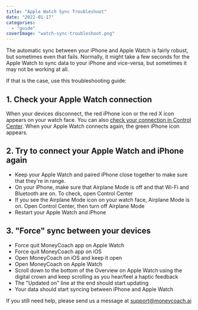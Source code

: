 ```yaml
---
title: "Apple Watch Sync Troubleshoot"
date: "2022-01-17"
categories: 
  - "guide"
coverImage: "watch-sync-troubleshoot.png"
---
```


The automatic sync between your iPhone and Apple Watch is fairly robust, but sometimes even that fails. Normally, it might take a few seconds for the Apple Watch to sync data to your iPhone and vice-versa, but sometimes it may not be working at all.

If that is the case, use this troubleshooting guide:

## 1\. Check your Apple Watch connection

When your devices disconnect, the red iPhone icon or the red X icon appears on your watch face. You can also [check your connection in Control Center](https://support.apple.com/kb/HT206951). When your Apple Watch connects again, the green iPhone icon appears.

## 2\. Try to connect your Apple Watch and iPhone again

- Keep your Apple Watch and paired iPhone close together to make sure that they're in range.
- On your iPhone, make sure that Airplane Mode is off and that Wi-Fi and Bluetooth are on. To check, open Control Center
- If you see the Airplane Mode icon on your watch face, Airplane Mode is on. Open Control Center, then turn off Airplane Mode
- Restart your Apple Watch and iPhone

## 3\. "Force" sync between your devices

- Force quit MoneyCoach app on Apple Watch
- Force quit MoneyCoach app on iOS
- Open MoneyCoach on iOS and keep it open
- Open MoneyCoach on Apple Watch
- Scroll down to the bottom of the Overview on Apple Watch using the digital crown and keep scrolling as you hear/feel a haptic feedback
- The "Updated on" line at the end should start updating
- Your data should start syncing between iPhone and Apple Watch

If you still need help, please send us a message at [support@moneycoach.ai](mailto:support@moneycoach.ai)
